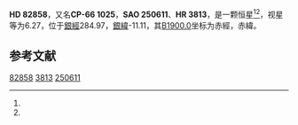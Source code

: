 {{Starbox begin
| name = HD 82858
}}
{{Starbox observe
| epoch = [[J2000.0|J2000.0]]
| constell = {{星座名待查}}<ref name=SIMBAD>{{cite web
 | url=http://simbad.u-strasbg.fr/simbad/sim-id?Ident=HR+3813
 | title =Pulsating variable Star
 | publisher=Centre de Données astronomiques de Strasbourg
 | work=SIMBAD
 | accessdate=2012-07-13}}</ref><ref name=DATA>{{cite web
 | url=http://vizier.u-strasbg.fr/viz-bin/VizieR-5?-out.add=.&-source=5050&-corr=PK=HR&-out.max=9999&HR=3813
 | title=VizieR Detailed Page
 | accessdate=2012-07-13
 | archive-date=2016-03-04
 | archive-url=https://web.archive.org/web/20160304213438/http://vizier.u-strasbg.fr/viz-bin/VizieR-5?-out.add=.&-source=5050&-corr=PK=HR&-out.max=9999&HR=3813
 | dead-url=no
 }}</ref>
| 星官 = 
| ra = {{RA|9|31|32.9}}<ref name=SIMBAD /><ref name=DATA />
| dec = {{DEC|-66|43|10}}<ref name=SIMBAD /><ref name=DATA />
| appmag_v = 6.27<ref name=SIMBAD /><ref name=DATA />
}}
{{Starbox character
| class = K1III<ref name=SIMBAD /><ref name=DATA />
| b-v = 1.35<ref name=SIMBAD /><ref name=DATA />
| u-b = 1.38<ref name=SIMBAD /><ref name=DATA />
| r-i = <ref name=SIMBAD /><ref name=DATA />
| variable = 
}}
{{Starbox astrometry
| radial_v = 1.38
| prop_mo_ra = 4
| parallax = 
| p_error = 
}}
{{Starbox catalog
| names =CP-66 1025，[[SAO星表|SAO]] 250611，[[HD星表|HD]] 82858，[[HR星表|HR]] 3813}}
{{Starbox reference |Simbad=HR+3813}}
{{Starbox end}}

'''HD 82858'''，又名'''CP-66 1025'''，'''SAO 250611'''、'''HR 3813'''，是一颗恒星<ref name=SIMBAD /><ref name=DATA />，视星等为6.27，位于[[銀道座標系|銀經]]284.97，[[銀道座標系|銀緯]]-11.11，其[[B1900.0|B1900.0]]坐标为赤經{{RA|9|29|32.5}}，赤緯{{DEC|-66|-11.11|36}}。

== 参考文献 ==
{{reflist}}

{{star-stub}}

[[Category:HD和HDE天體|82858]]
[[Category:HR天體|3813]]
[[Category:SAO天體|250611]]